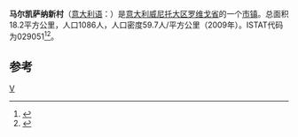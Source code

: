 {{Infobox Italian comune
| name                = 马尔凯萨纳新村
| official_name       = Villanova Marchesana
| native_name         =
| image_skyline       =
| imagesize           =
| image_alt           =
| image_caption       =
| image_shield        =
| shield_alt          =
| image_map           =
| map_alt             =
| map_caption         =
| pushpin_label_position =
| pushpin_map_alt     =
| latd  =  |latm  =   |lats  =  |latNS  = N
| longd =  |longm =  |longs =   |longEW = E
| coordinates_type    = type:city(278)_region:IT
| coordinates_display = title
| coordinates_footnotes =
| region              = [[威尼托|威尼托]]
| province            = [[罗维戈省|罗维戈省]]
| frazioni            =
| mayor_party         =
| mayor               = 
| area_footnotes      =
| area_total_km2      = 18.2
| population_footnotes =
| population_total    = 1086
| population_as_of    = 2009
| pop_density_footnotes =
| elevation_footnotes =
| elevation_m         = 
| twin1               =
| twin1_country       =
| saint               =
| day                 =
| postal_code         =45030
| area_code           = 
| website             = 
| footnotes           = }}

'''马尔凯萨纳新村'''（[[意大利语|意大利语]]：'''{{lang|it|Villanova Marchesana}}'''）是[[意大利|意大利]][[威尼托大区|威尼托大区]][[罗维戈省|罗维戈省]]的一个[[市镇_(意大利)|市镇]]。总面积18.2平方公里，人口1086人，人口密度59.7人/平方公里（2009年）。ISTAT代码为029051<ref>{{Cite web|url=http://www.comuni-italiani.it/029/lista.html|title=Elenco Comuni Provincia di Rovigo - Veneto|accessdate=2017-08-26|work=www.comuni-italiani.it|archive-date=2017-08-19|archive-url=https://web.archive.org/web/20170819142003/http://www.comuni-italiani.it/029/lista.html|dead-url=yes}}</ref><ref>{{Cite web|url=http://www.tuttitalia.it/veneto/provincia-di-rovigo/50-comuni/popolazione/|title=Comuni della Provincia di Rovigo per popolazione|accessdate=2017-08-26|work=Tuttitalia.it|language=it|archive-date=2017-08-26|archive-url=https://web.archive.org/web/20170826234233/http://www.tuttitalia.it/veneto/provincia-di-rovigo/50-comuni/popolazione/|dead-url=no}}</ref>。

==参考==
{{reflist}}
{{Italy-geo-stub}}
{{Province of Rovigo}}

[[Category:罗维戈省市镇|V]]